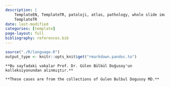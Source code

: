 ```yaml
---
description: |
    TemplateEN, TemplateTR, patoloji, atlas, pathology, whole slide image
    TemplateTR
date: last-modified
categories: [template]
page-layout: full
bibliography: references.bib
---
```


```r

source("./R/language.R")
output_type <- knitr::opts_knit$get("rmarkdown.pandoc.to")

```


```asis

**Bu sayfadaki vakalar Prof. Dr. Gülen Bülbül Doğusoy'un kolleksiyonundan alınmıştır.**

```


```asis

**These cases are from the collections of Gulen Bulbul Dogusoy MD.**

```

